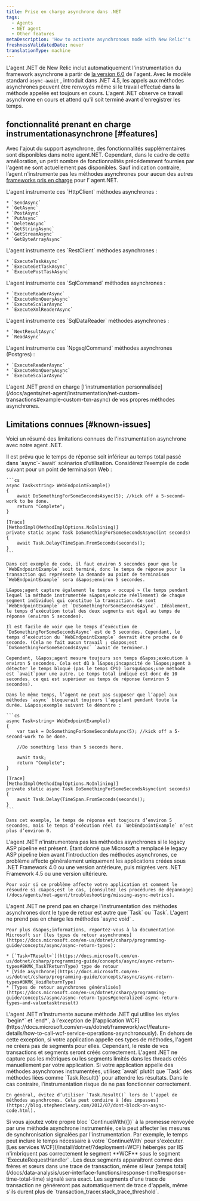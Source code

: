 ```yaml
---
title: Prise en charge asynchrone dans .NET
tags:
  - Agents
  - NET agent
  - Other features
metaDescription: 'How to activate asynchronous mode with New Relic''s .NET agent, plus a summary of new, disabled, or unavailable features when async mode is active.'
freshnessValidatedDate: never
translationType: machine
---
```


L&apos;agent .NET de New Relic inclut automatiquement l&apos;instrumentation du framework asynchrone à partir de [la version 6.0](/docs/release-notes/agent-release-notes/net-release-notes) de l&apos;agent. Avec le modèle standard `async-await` , introduit dans .NET 4.5, les appels aux méthodes asynchrones peuvent être renvoyés même si le travail effectué dans la méthode appelée est toujours en cours. L&apos;agent .NET observe ce travail asynchrone en cours et attend qu&apos;il soit terminé avant d&apos;enregistrer les temps.

## fonctionnalité prenant en charge instrumentationasynchrone [#features]

Avec l&apos;ajout du support asynchrone, des fonctionnalités supplémentaires sont disponibles dans notre agent.NET. Cependant, dans le cadre de cette amélioration, un petit nombre de fonctionnalités précédemment fournies par l&apos;agent ne sont actuellement pas disponibles. Sauf indication contraire, l’agent n&apos;instrumente pas les méthodes asynchrones pour aucun des autres [frameworks pris en charge](/docs/agents/net-agent/getting-started/compatibility-requirements-net-agent) pour l’ agent.NET.

<CollapserGroup>
  <Collapser id="HttpClient" title="Méthodes asynchrones HttpClient">
    L&apos;agent instrumente ces `HttpClient` méthodes asynchrones :

    * `SendAsync`
    * `GetAsync`
    * `PostAsync`
    * `PutAsync`
    * `DeleteAsync`
    * `GetStringAsync`
    * `GetStreamAsync`
    * `GetByteArrayAsync`
  </Collapser>

  <Collapser title="Méthodes asynchrones RestClient">
    L&apos;agent instrumente ces `RestClient` méthodes asynchrones :

    * `ExecuteTaskAsync`
    * `ExecuteGetTaskAsync`
    * `ExecutePostTaskAsync`
  </Collapser>

  <Collapser id="SqlCommand" title="Méthodes asynchrones de SqlCommand">
    L&apos;agent instrumente ces `SqlCommand` méthodes asynchrones :

    * `ExecuteReaderAsync`
    * `ExecuteNonQueryAsync`
    * `ExecuteScalarAsync`
    * `ExecuteXmlReaderAsync`
  </Collapser>

  <Collapser id="SqlDataReader" title="Méthodes asynchrones de SqlDataReader">
    L&apos;agent instrumente ces `SqlDataReader` méthodes asynchrones :

    * `NextResultAsync`
    * `ReadAsync`
  </Collapser>

  <Collapser id="NpgsqlCommand" title="Méthodes asynchrones NpgsqlCommand (Postgres)">
    L&apos;agent instrumente ces `NpgsqlCommand` méthodes asynchrones (Postgres) :

    * `ExecuteReaderAsync`
    * `ExecuteNonQueryAsync`
    * `ExecuteScalarAsync`
  </Collapser>

  <Collapser id="custom-instrumentation" title="instrumentation personnalisée">
    L&apos;agent .NET prend en charge [l&apos;instrumentation personnalisée](/docs/agents/net-agent/instrumentation/net-custom-transactions#example-custom-txn-async) de vos propres méthodes asynchrones.
  </Collapser>
</CollapserGroup>

## Limitations connues [#known-issues]

Voici un résumé des limitations connues de l&apos;instrumentation asynchrone avec notre agent .NET.

<CollapserGroup>
  <Collapser id="response-time1" title="Le temps de réponse est inférieur au temps total">
    Il est prévu que le temps de réponse soit inférieur au temps total passé dans `async`-`await` scénarios d&apos;utilisation. Considérez l’exemple de code suivant pour un point de terminaison Web :

    ```cs
    async Task<string> WebEndpointExample() 
    {
        await DoSomethingForSomeSecondsAsync(5); //kick off a 5-second-work to be done.
        return "Complete";
    }

    [Trace]
    [MethodImpl(MethodImplOptions.NoInlining)]
    private static async Task DoSomethingForSomeSecondsAsync(int seconds)
    {
        await Task.Delay(TimeSpan.FromSeconds(seconds));
    }
    ```

    Dans cet exemple de code, il faut environ 5 secondes pour que le `WebEndpointExample` soit terminé, donc le temps de réponse pour la transaction qui représente la demande au point de terminaison `WebEndpointExample` sera d&apos;environ 5 secondes.

    L&apos;agent capture également le temps « occupé » (le temps pendant lequel la méthode instrumentée s&apos;exécute réellement) de chaque segment individuel qui constitue la transaction. Ce sont `WebEndpointExample` et `DoSomethingForSomeSecondsAsync`. Idéalement, le temps d’exécution total des deux segments est égal au temps de réponse (environ 5 secondes).

    Il est facile de voir que le temps d’exécution de `DoSomethingForSomeSecondsAsync` est de 5 secondes. Cependant, le temps d’exécution du `WebEndpointExample` devrait être proche de 0 seconde. (Cela ne fait aucun travail ; c&apos;est `DoSomethingForSomeSecondsAsync` `await`de terminer.)

    Cependant, l&apos;agent mesure toujours son temps d&apos;exécution à environ 5 secondes. Cela est dû à l&apos;incapacité de l&apos;agent à détecter le temps bloqué (pas le temps CPU) lorsqu&apos;une méthode est `await`pour une autre. Le temps total indiqué est donc de 10 secondes, ce qui est supérieur au temps de réponse (environ 5 secondes).

    Dans le même temps, l’agent ne peut pas supposer que l’appel aux méthodes `async` bloquerait toujours l’appelant pendant toute la durée. L&apos;exemple suivant le démontre :

    ```cs
    async Task<string> WebEndpointExample()
    {
        var task = DoSomethingForSomeSecondsAsync(5); //kick off a 5-second-work to be done.

        //Do something less than 5 seconds here.

        await task;
        return "Complete";
    }

    [Trace]
    [MethodImpl(MethodImplOptions.NoInlining)]
    private static async Task DoSomethingForSomeSecondsAsync(int seconds)
    {
        await Task.Delay(TimeSpan.FromSeconds(seconds));
    }
    ```

    Dans cet exemple, le temps de réponse est toujours d’environ 5 secondes, mais le temps d’exécution réel du `WebEndpointExample` n’est plus d’environ 0.
  </Collapser>

  <Collapser id="asp-pipeline" title="Nécessite un pipeline ASP mis à jour">
    L&apos;agent .NET n&apos;instrumentera pas les méthodes asynchrones si le legacy ASP pipeline est présent. Étant donné que Microsoft a remplacé le legacy ASP pipeline bien avant l’introduction des méthodes asynchrones, ce problème affecte généralement uniquement les applications créées sous .NET Framework 4.0 ou une version antérieure, puis migrées vers .NET Framework 4.5 ou une version ultérieure.

    Pour voir si ce problème affecte votre application et comment le résoudre si c&apos;est le cas, [consultez les procédures de dépannage](/docs/agents/net-agent/troubleshooting/missing-async-metrics).
  </Collapser>

  <Collapser id="task-not-void" title="Type de retour Exigences relatives à la tâche">
    L&apos;agent .NET ne prend pas en charge l&apos;instrumentation des méthodes asynchrones dont le type de retour est autre que `Task` ou `Task<T>`. L&apos;agent ne prend pas en charge les méthodes `async void` .

    Pour plus d&apos;informations, reportez-vous à la documentation Microsoft sur [les types de retour asynchrones](https://docs.microsoft.com/en-us/dotnet/csharp/programming-guide/concepts/async/async-return-types):

    * [`Task<TResult>`](https://docs.microsoft.com/en-us/dotnet/csharp/programming-guide/concepts/async/async-return-types#BKMK_TaskTReturnType) type de retour
    * [Vide asynchrone](https://docs.microsoft.com/en-us/dotnet/csharp/programming-guide/concepts/async/async-return-types#BKMK_VoidReturnType)
    * [Types de retour asynchrones généralisés](https://docs.microsoft.com/en-us/dotnet/csharp/programming-guide/concepts/async/async-return-types#generalized-async-return-types-and-valuetasktresult)
  </Collapser>

  <Collapser id="begin-end-style" title="Aucune instrumentation pour le style de début et de fin">
    L&apos;agent .NET n&apos;instrumente aucune méthode .NET qui utilise les styles `begin*` et `end*`, à l&apos;exception de [l&apos;application WCF](https://docs.microsoft.com/en-us/dotnet/framework/wcf/feature-details/how-to-call-wcf-service-operations-asynchronously). En dehors de cette exception, si votre application appelle ces types de méthodes, l&apos;agent ne créera pas de segments pour elles. Cependant, le reste de vos transactions et segments seront créés correctement.
  </Collapser>

  <Collapser id="manual-created-threads-capture" title="Métriques/segments délimités dans les threads créés manuellement">
    L&apos;agent .NET ne capture pas les métriques ou les segments limités dans les threads créés manuellement par votre application.
  </Collapser>

  <Collapser id="async-await" title="Les méthodes asynchrones instrumentées doivent utiliser await, pas Task.Result">
    Si votre application appelle des méthodes asynchrones instrumentées, utilisez `await` plutôt que `Task` des méthodes liées comme `Task.Result()` pour attendre les résultats. Dans le cas contraire, l’instrumentation risque de ne pas fonctionner correctement.

    En général, évitez d’utiliser `Task.Result()` lors de l’appel de méthodes asynchrones. Cela peut conduire à [des impasses](https://blog.stephencleary.com/2012/07/dont-block-on-async-code.html).
  </Collapser>

  <Collapser id="continue-with-timing" title="Le bloc Continuer avec peut affecter les mesures de synchronisation">
    Si vous ajoutez votre propre bloc `ContinueWith({})` à la promesse renvoyée par une méthode asynchrone instrumentée, cela peut affecter les mesures de synchronisation signalées par l&apos;instrumentation. Par exemple, le temps peut inclure le temps nécessaire à votre `ContinueWith` pour s&apos;exécuter.
  </Collapser>

  <Collapser id="iis-wcf-nesting" title="Problème d'imbrication dans les applications WCF hébergées par IIS">
    [Les services WCF](/install/dotnet/?deployment=WCF) hébergés par IIS n&apos;imbriquent pas correctement le segment <DNT>**WCF**</DNT> sous le segment `ExecuteRequestHandler` . Les deux segments apparaîtront comme des frères et sœurs dans une trace de transaction, même si leur [temps total](/docs/data-analysis/user-interface-functions/response-time#response-time-total-time) signalé sera exact.
  </Collapser>

  <Collapser id="stack-traces-segments" title="Les segments ne créent pas automatiquement de traces d'appels">
    Les segments d&apos;une trace de transaction ne généreront pas automatiquement de trace d&apos;appels, même s&apos;ils durent plus de `transaction_tracer.stack_trace_threshold`.
  </Collapser>
</CollapserGroup>